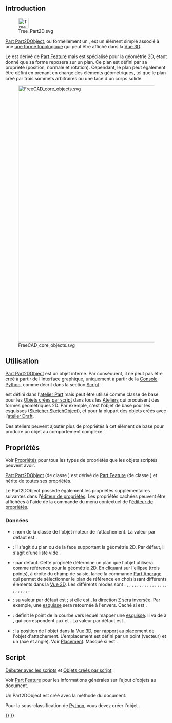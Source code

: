 <languages/>
{{TOCright}}

== Introduction ==

[[File:Tree_Part2D.svg|32px]]

[[Part_Part2DObject/fr|Part Part2DObject]], ou formellement un {{incode|Part::Part2DObject}}, est un élément simple associé à une [[Part_TopoShape/fr|une forme topologique]] qui peut être affiché dans la [[3D_view/fr|Vue 3D]].

Le {{incode|Part::Part2DObject}} est dérivé de [[Part_Feature/fr|Part Feature]] mais est spécialisé pour la géométrie 2D, étant donné que sa forme reposera sur un plan. Ce plan est défini par sa propriété {{PropertyData|Placement}} (position, normale et rotation). Cependant, le plan peut également être défini en prenant en charge des éléments géométriques, tel que le plan créé par trois sommets arbitraires ou une face d'un corps solide.

[[File:FreeCAD_core_objects.svg|800px]]

{{Caption|Diagramme simplifié des relations entre les objets centraux dans Freecad}}

== Utilisation ==

[[Part_Part2DObject/fr|Part Part2DObject]] est un objet interne. Par conséquent, il ne peut pas être créé à partir de l'interface graphique, uniquement à partir de la [[Python_console/fr|Console Python]], comme décrit dans la section [[#Script|Script]].

{{incode|Part::Part2DObject}} est défini dans l'[[Part_Workbench/fr|atelier Part]] mais peut être utilisé comme classe de base pour les [[Scripted_objects/fr|Objets créés par script]] dans tous les [[Workbenches/fr|Ateliers]] qui produisent des formes géométriques 2D. Par exemple, c'est l'objet de base pour les esquisses ([[Sketcher_SketchObject/fr|Sketcher SketchObject]]), et pour la plupart des objets créés avec l'[[Draft_Workbench|atelier Draft]].

Des ateliers peuvent ajouter plus de propriétés à cet élément de base pour produire un objet au comportement complexe.

== Propriétés ==

Voir [[Property/fr|Propriétés]] pour tous les types de propriétés que les objets scriptés peuvent avoir.

[[Part_Part2DObject/fr|Part Part2DObject]] (de classe {{incode|Part::Part2DObject}}) est dérivé de [[Part_Feature/fr|Part Feature]] (de classe {{incode|Part::Feature}}) et hérite de toutes ses propriétés.

Le Part2DObject possède également les propriétés supplémentaires suivantes dans l'[[Property_editor/fr|éditeur de propriétés]]. Les propriétés cachées peuvent être affichées à l'aide de la commande {{MenuCommand|Show all}} du menu contextuel de l'[[Property_editor/fr|éditeur de propriétés]].

===Données===

{{TitleProperty|Attachment}}

* <div id="Property_Attacher_Type"></div>{{PropertyData|Attacher Type|String|Hidden}} : nom de la classe de l'objet moteur de l'attachement. La valeur par défaut est {{incode|Attacher::AttachEnginePlane}}.
* <div id="Property_Support"></div>{{PropertyData|Support|LinkSubList}} : il s'agit du plan ou de la face supportant la géométrie 2D. Par défaut, il s'agit d'une liste vide {{incode|[]}}.
* <div id="Property_Map_Mode"></div>{{PropertyData|Map Mode|Enumeration}} : {{value|Deactivated}} par défaut. Cette propriété détermine un plan que l'objet utilisera comme référence pour la géométrie 2D. En cliquant sur l'ellipse {{KEY|...}} (trois points), à droite du champ de saisie, lance la commande [[Part_EditAttachment/fr|Part Ancrage]] qui permet de sélectionner le plan de référence en choisissant différents éléments dans la [[3D_view/fr|Vue 3D]]. Les différents modes sont : {{value|Deactivated}}, {{value|Translate origin}}, {{value|Object's XY}}, {{value|Object's XZ}}, {{value|Object's YZ}}, {{value|Plane face}}, {{value|Tangent to surface}}, {{value|Normal to edge}}, {{value|Frenet NB}}, {{value|Frenet TN}}, {{value|Frenet TB}}, {{value|Concentric}}, {{value|Revolution section}}, {{value|Plane by 3 points}}, {{value|Normal to 3 points}}, {{value|Folding}}, {{value|Inertia 2-3}}, {{value|Align O-N-X}}, {{value|Align O-N-Y}}, {{value|Align O-X-Y}}, {{value|Align O-X-N}}, {{value|Align O-Y-N}}, {{value|Align O-Y-X}}.
* <div id="Property_Map_Reversed"></div>{{PropertyData|Map Reversed|Bool}} : sa valeur par défaut est {{FALSE}} ; si elle est {{TRUE}}, la direction Z sera inversée. Par exemple, une [[sketch/fr|esquisse]] sera retournée à l'envers. Caché si {{PropertyData|Map Mode}} est {{value|Deactivated}}.
*  <div id="Property_Map_Path"></div>{{PropertyData|Map Path Parameter|Float|Hidden}} : définit le point de la courbe vers lequel mapper une [[sketch/fr|esquisse]]. Il va de {{value|0}} à {{value|1}}, qui correspondent aux {{value|start}} et {{value|end}}. La valeur par défaut est {{value|0}}.
* <div id="Property_Attachment_Offset"></div>{{PropertyData|Attachment Offset|Placement}} : la position de l'objet dans la [[3D_view/fr|Vue 3D]], par rapport au placement de l'objet d'attachement. L'emplacement est défini par un point {{incode|Base}} (vecteur) et un {{incode|Rotation}} (axe et angle). Voir [[Placement/fr|Placement]]. Masqué si {{PropertyData|Map Mode}} est {{value|Deactivated}}.

== Script ==

{{Emphasis|Voir aussi :}} [[FreeCAD_Scripting_Basics/fr|Débuter avec les scripts]] et [[Scripted_objects/fr|Objets créés par script]].

Voir [[Part_Feature/fr|Part Feature]] pour les informations générales sur l'ajout d'objets au document.

Un Part2DObject est créé avec la méthode {{incode|addObject()}} du document.

{{Code|code=
import FreeCAD as App

doc = App.newDocument()
obj = App.ActiveDocument.addObject("Part::Part2DObject", "Name")
obj.Label = "Custom label"
}}

Pour la sous-classification de [[Python/fr|Python]], vous devez créer l'objet {{incode|Part::Part2DObjectPython}}.

{{Code|code=
import FreeCAD as App

doc = App.newDocument()
obj = App.ActiveDocument.addObject("Part::Part2DObjectPython", "Name")
obj.Label = "Custom label"
}}


{{Document_objects_navi{{#translation:}}}}
{{Userdocnavi{{#translation:}}}}